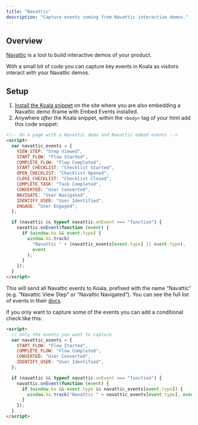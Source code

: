 ```yaml
---
title: "Navattic"
description: "Capture events coming from Navattic interactive demos."
---
```


## Overview

[Navattic](https://www.navattic.com?ref=koala) is a tool to build interactive demos of your product.

With a small bit of code you can capture key events in Koala as visitors interact with your Navattic demos.

## Setup

1. [Install the Koala snippet](/get-started/quick-start) on the site where you are also embedding a Navattic demo iframe with Embed Events installed.
2. Anywhere _after_ the Koala snippet, within the `<body>` tag of your html add this code snippet:

```html
<!-- On a page with a Navattic demo and Navattic embed events -->
<script>
  var navattic_events = {
    VIEW_STEP: "Step Viewed",
    START_FLOW: "Flow Started",
    COMPLETE_FLOW: "Flow Completed",
    START_CHECKLIST: "Checklist Started",
    OPEN_CHECKLIST: "Checklist Opened",
    CLOSE_CHECKLIST: "Checklist Closed",
    COMPLETE_TASK: "Task Completed",
    CONVERTED: "User Converted",
    NAVIGATE: "User Navigated",
    IDENTIFY_USER: "User Identified",
    ENGAGE: "User Engaged",
  };

  if (navattic && typeof navattic.onEvent === "function") {
    navattic.onEvent(function (event) {
      if (window.ko && event.type) {
        window.ko.track(
          "Navattic " + (navattic_events[event.type] || event.type),
          event
        );
      }
    });
  }
</script>
```

This will send all Navattic events to Koala, prefixed with the name “Navattic” (e.g. “Navattic View Step” or “Navattic Navigated”). You can see the full list of events in their [docs](https://docs.navattic.com/embed-events#HlKP6).

If you only want to capture some of the events you can add a conditional check like this:

```html
<script>
  // only the events you want to capture
  var navattic_events = {
    START_FLOW: "Flow Started",
    COMPLETE_FLOW: "Flow Completed",
    CONVERTED: "User Converted",
    IDENTIFY_USER: "User Identified",
  };

  if (navattic && typeof navattic.onEvent === "function") {
    navattic.onEvent(function (event) {
      if (window.ko && event.type && navattic_events[event.type]) {
        window.ko.track("Navattic " + navattic_events[event.type], event);
      }
    });
  }
</script>
```
